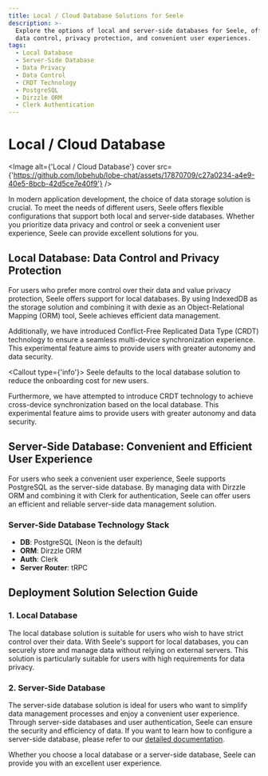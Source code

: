 ```yaml
---
title: Local / Cloud Database Solutions for Seele
description: >-
  Explore the options of local and server-side databases for Seele, offering
  data control, privacy protection, and convenient user experiences.
tags:
  - Local Database
  - Server-Side Database
  - Data Privacy
  - Data Control
  - CRDT Technology
  - PostgreSQL
  - Dirzzle ORM
  - Clerk Authentication
---
```


# Local / Cloud Database

<Image
  alt={'Local / Cloud Database'}
  cover
  src={'https://github.com/lobehub/lobe-chat/assets/17870709/c27a0234-a4e9-40e5-8bcb-42d5ce7e40f9'}
/>

In modern application development, the choice of data storage solution is crucial. To meet the needs of different users, Seele offers flexible configurations that support both local and server-side databases. Whether you prioritize data privacy and control or seek a convenient user experience, Seele can provide excellent solutions for you.

## Local Database: Data Control and Privacy Protection

For users who prefer more control over their data and value privacy protection, Seele offers support for local databases. By using IndexedDB as the storage solution and combining it with dexie as an Object-Relational Mapping (ORM) tool, Seele achieves efficient data management.

Additionally, we have introduced Conflict-Free Replicated Data Type (CRDT) technology to ensure a seamless multi-device synchronization experience. This experimental feature aims to provide users with greater autonomy and data security.

<Callout type={'info'}>
  Seele defaults to the local database solution to reduce the onboarding cost for new users.
</Callout>

Furthermore, we have attempted to introduce CRDT technology to achieve cross-device synchronization based on the local database. This experimental feature aims to provide users with greater autonomy and data security.

## Server-Side Database: Convenient and Efficient User Experience

For users who seek a convenient user experience, Seele supports PostgreSQL as the server-side database. By managing data with Dirzzle ORM and combining it with Clerk for authentication, Seele can offer users an efficient and reliable server-side data management solution.

### Server-Side Database Technology Stack

- **DB**: PostgreSQL (Neon is the default)
- **ORM**: Dirzzle ORM
- **Auth**: Clerk
- **Server Router**: tRPC

## Deployment Solution Selection Guide

### 1. Local Database

The local database solution is suitable for users who wish to have strict control over their data. With Seele's support for local databases, you can securely store and manage data without relying on external servers. This solution is particularly suitable for users with high requirements for data privacy.

### 2. Server-Side Database

The server-side database solution is ideal for users who want to simplify data management processes and enjoy a convenient user experience. Through server-side databases and user authentication, Seele can ensure the security and efficiency of data. If you want to learn how to configure a server-side database, please refer to our [detailed documentation](/docs/self-hosting/advanced/server-database).

Whether you choose a local database or a server-side database, Seele can provide you with an excellent user experience.
